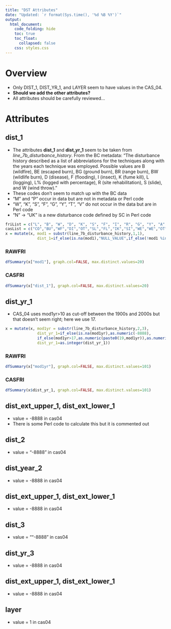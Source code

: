 ```yaml
---  
title: "DST Attributes"
date: "Updated: `r format(Sys.time(), '%d %B %Y')`"
output:  
  html_document:  
    code_folding: hide
    toc: true
    toc_float:
      collapsed: false
    css: styles.css
---  
```


# Overview

  * Only DIST_1, DIST_YR_1, and LAYER seem to have values in the CAS_04.
  * **Should we add the other attributes?**
  * All attributes should be carefully reviewed...

# Attributes

## dist_1 {.tabset}

  * The attributes **dist_1** and **dist_yr_1** seem to be taken from *line_7b_disturbance_history*. From the BC metadata: "The disturbance history described as a list of abbreviations for the techniques along with the years each technique was employed. Possible values are B (wildfire), BE (escaped burn), BG (ground burn), BR (range burn), BW (wildlife burn), D (disease), F (flooding), I (insect), K (fume kill), L (logging), L% (logged with percentage), R (site rehabilitation), S (slide), and W (wind throw)."
  * These codes don't seem to match up with the BC data
  * "M" and "P" occur in data but are not in metadata or Perl code
  * "W", "K", "S", "F", "G", "Y", "T", "V" do not occur in the data but are in Perl code
  * "N" -> "UK" is a new disturbance code defined by SC in Perl code

```r
friList = c("L", "B", "W", "D", "K", "S", "F", "I", "R", "G", "Y", "A", "C", "T", "U", "V", "N")
casList = c("CO","BU","WF","DI","OT","SL","FL","IK","SI","WE","WE","OT","OT","OT","OT","OT","UK")
x = mutate(x, mod1 = substr(line_7b_disturbance_history,1,1),
              dist_1=if_else(is.na(mod1),"NULL_VALUE",if_else(!mod1 %in% friList,"NOT_IN_SET",mapvalues(mod1, friList, casList))))
```

### RAWFRI
```r
dfSummary(x["mod1"], graph.col=FALSE, max.distinct.values=20)
```

### CASFRI
```r
dfSummary(x["dist_1"], graph.col=FALSE, max.distinct.values=20)
```

## dist_yr_1 {.tabset}

  * CAS_04 uses mod1yr>10 as cut-off between the 1900s and 2000s but that doesn't seem right; here we use 17.

```r
x = mutate(x, mod1yr = substr(line_7b_disturbance_history,2,3),
              dist_yr_1=if_else(is.na(mod1yr),as.numeric(-8888),
              if_else(mod1yr>17,as.numeric(paste0(19,mod1yr)),as.numeric(paste0(20,mod1yr)))),
              dist_yr_1=as.integer(dist_yr_1))
```

### RAWFRI
```r
dfSummary(x["mod1yr"], graph.col=FALSE, max.distinct.values=101)
```

### CASFRI
```r
dfSummary(x$dist_yr_1, graph.col=FALSE, max.distinct.values=101)
```

## dist_ext_upper_1, dist_ext_lower_1 {.tabset}

  * value = -8888 in cas04
  * There is some Perl code to calculate this but it is commented out

## dist_2 {.tabset}

* value = "-8888" in cas04

## dist_year_2 {.tabset}

* value = -8888 in cas04

## dist_ext_upper_1, dist_ext_lower_1 {.tabset}

* value = -8888 in cas04

## dist_3 {.tabset}

* value = ""-8888" in cas04

## dist_yr_3 {.tabset}

* value = -8888 in cas04

## dist_ext_upper_1, dist_ext_lower_1 {.tabset}

* value = -8888 in cas04

## layer {.tabset}

  * value = 1 in cas04
